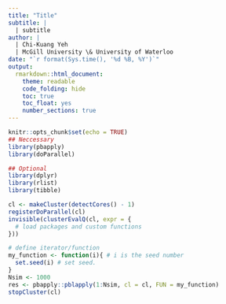 ```yaml
---
title: "Title"
subtitle: |
  | subtitle
author: |
  | Chi-Kuang Yeh
  | McGill University \& University of Waterloo
date: "`r format(Sys.time(), '%d %B, %Y')`"
output:
  rmarkdown::html_document:
    theme: readable
    code_folding: hide
    toc: true
    toc_float: yes
    number_sections: true
---
```


```r
knitr::opts_chunk$set(echo = TRUE)
## Neccessary
library(pbapply)
library(doParallel)

## Optional
library(dplyr)
library(rlist)
library(tibble)
```

```r

cl <- makeCluster(detectCores() - 1)
registerDoParallel(cl)
invisible(clusterEvalQ(cl, expr = {
  # load packages and custom functions
}))

```

```r
# define iterator/function
my_function <- function(i){ # i is the seed number
  set.seed(i) # set seed.
}
Nsim <- 1000
res <- pbapply::pblapply(1:Nsim, cl = cl, FUN = my_function)
stopCluster(cl)
```
